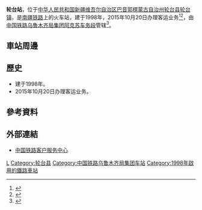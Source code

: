 {{Infobox China railway station
| 车站名称 = 轮台站
| 图片 = 
| 图片介绍 = 
| 其他名称 = 
| 车站拼音 = Luntai
| 英文名称 = Luntai Railway Station
| 车站代码 = 43025<ref>{{cite book|title=中华人民共和国铁路车站代码（GB/T 10302-2010）|publisher=中国标准出版社|year=2010|isbn=155066140495|ignore-isbn-error=true|pages=23}}</ref>
| 电报码 = LAR
| 拼音码 = LTA
| 车站位置 = [[新疆维吾尔自治区|新疆维吾尔自治区]][[巴音郭楞蒙古自治州|巴音郭楞蒙古自治州]][[轮台县|轮台县]][[轮台镇|轮台镇]]
| 坐标 = {{coord|41.849056|84.096148|display=inline,title}}
| 归属 = [[中国铁路乌鲁木齐局集团|中国铁路乌鲁木齐局集团]][[阿克苏车务段|阿克苏车务段]]
| 线路 = [[南疆铁路|南疆铁路]]
| 车站等级 = 
| 月台数目 = 
| 站台面 = 
| 股道数目 = 
| 网站 = 
}}
'''轮台站'''，位于[[中华人民共和国|中华人民共和国]][[新疆维吾尔自治区|新疆维吾尔自治区]][[巴音郭楞蒙古自治州|巴音郭楞蒙古自治州]][[轮台县|轮台县]][[轮台镇|轮台镇]]，是[[南疆铁路|南疆铁路]]上的火车站，建于1998年，2015年10月20日办理客运业务<ref>{{Cite web|title=南疆铁路轮台站20日开始办理客运业务|url=http://news.ifeng.com/a/20151015/45099420_0.shtml|access-date=2022-01-10|date=2015-10-15|publisher=凤凰网|archive-date=2019-10-01|archive-url=https://web.archive.org/web/20191001124309/http://news.ifeng.com/a/20151015/45099420_0.shtml|dead-url=no}}</ref><ref>{{Cite web|title=10月20日起坐着火车去轮台看最美胡杨|url=http://news.ts.cn/content/2015-10/16/content_11829682.htm|access-date=2017-02-12|date=2015-10-16|publisher=天山网|archive-url=https://web.archive.org/web/20151019175458/http://news.ts.cn/content/2015-10/16/content_11829682.htm|archive-date=2015-10-19|dead-url=yes}}</ref>，由[[中国铁路乌鲁木齐局集团|中国铁路乌鲁木齐局集团]][[阿克苏车务段|阿克苏车务段]]管辖<ref>{{cite web|title=阿克苏车务段概况|url=http://rczp.china-railway.com.cn/wlmqtlj/wlmqdwjj/public.jsp?id=MTYwOA==|accessdate=2017-09-05|publisher=[[中国国家铁路集团|中国铁路总公司]]|archive-url=https://web.archive.org/web/20190123121400/http://rczp.china-railway.com.cn/wlmqtlj/wlmqdwjj/public.jsp?id=MTYwOA==|archive-date=2019-01-23|dead-url=yes}}</ref>。

==車站周邊==
==歷史==
* 建于1998年。
* 2015年10月20日办理客运业务。
==參考資料==
{{reflist}}
==外部連結==
* [http://www.12306.cn/mormhweb/ 中国铁路客户服务中心] {{Wayback|url=http://www.12306.cn/mormhweb/ |date=20180205163941 }}
{{China-rail-stub}}
{{南疆铁路}}
[[Category:巴音郭楞州铁路车站|L]]
[[Category:轮台县|Category:轮台县]]
[[Category:中国铁路乌鲁木齐局集团车站|Category:中国铁路乌鲁木齐局集团车站]]
[[Category:1998年啟用的鐵路車站|Category:1998年啟用的鐵路車站]]